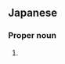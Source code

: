 ==Japanese==
{{ja-kanjitab|yomi=y|あな|く|ほ|r=y|k3=ぼ}}

===Proper noun===
{{ja-pos|proper|あなくぼ}}

# {{surname|lang=ja|sort=あなくぼ}}